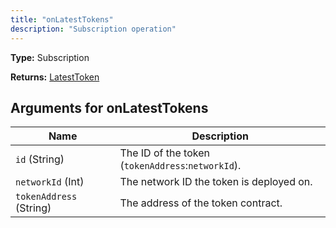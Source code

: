 ```yaml
---
title: "onLatestTokens"
description: "Subscription operation"
---
```


**Type:** Subscription

**Returns:** [LatestToken](/api-reference/types/latesttoken)

## Arguments for onLatestTokens

| Name | Description |
|------|-------------|
| `id` (String) | The ID of the token (`tokenAddress`:`networkId`). |
| `networkId` (Int) | The network ID the token is deployed on. |
| `tokenAddress` (String) | The address of the token contract. |

